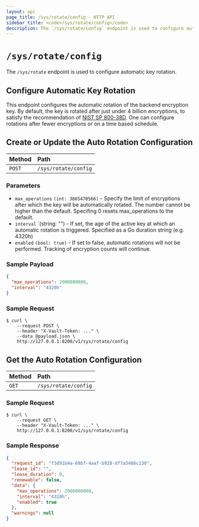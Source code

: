 ```yaml
---
layout: api
page_title: /sys/rotate/config - HTTP API
sidebar_title: <code>/sys/rotate/config</code>
description: The `/sys/rotate/config` endpoint is used to configure automatic key rotation.
---
```


# `/sys/rotate/config`

The `/sys/rotate` endpoint is used to configure automatic key rotation.

## Configure Automatic Key Rotation

This endpoint configures the automatic rotation of the backend encryption key.  By
default, the key is rotated after just under 4 billion encryptions, to satisfy the 
recommendation of [NIST SP 800-38D](https://csrc.nist.gov/publications/detail/sp/800-38d/final).
One can configure rotations after fewer encryptions or on a time based schedule.

## Create or Update the Auto Rotation Configuration

| Method  | Path                 |
| :------ | :------------------- |
| `POST`  | `/sys/rotate/config` |

### Parameters

- `max_operations` `(int: 3865470566)` - Specify the limit of encryptions after which
  the key will be automatically rotated.  The number cannot be higher than
  the default. Specifing 0 resets max_operations to the default.
- `interval` `(string: "") - If set, the age of the active key at which an
  automatic rotation is triggered.  Specified as a Go duration string (e.g. 4320h)
- `enabled` `(bool: true)` - If set to false, automatic rotations will not
  be performed.  Tracking of encryption counts will continue.

### Sample Payload

```json
{
  "max_operations": 2000000000,
  "interval": "4320h"
}
```

### Sample Request

```shell-session
$ curl \
    --request POST \
    --header "X-Vault-Token: ..." \
    --data @payload.json \
    http://127.0.0.1:8200/v1/sys/rotate/config
```

## Get the Auto Rotation Configuration

| Method | Path                 |
| :----- | :------------------- |
| `GET`  | `/sys/rotate/config` |

### Sample Request

```shell-session
$ curl \
    --request GET \
    --header "X-Vault-Token: ..." \
    http://127.0.0.1:8200/v1/sys/rotate/config
```

### Sample Response

```json
{
  "request_id": "f3d91b4a-69bf-4aaf-b928-df7a5486c130",
  "lease_id": "",
  "lease_duration": 0,
  "renewable": false,
  "data": {
    "max_operations": 2000000000,
    "interval": "4320h",
    "enabled": true
  },
  "warnings": null
}
```
